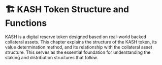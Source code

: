 
# 🏗️ KASH Token Structure and Functions

KASH is a digital reserve token designed based on real-world backed collateral assets. This chapter explains the structure of the KASH token, its value determination method, and its relationship with the collateral asset structure. This serves as the essential foundation for understanding the staking and distribution structures that follow.

<DocCardList />